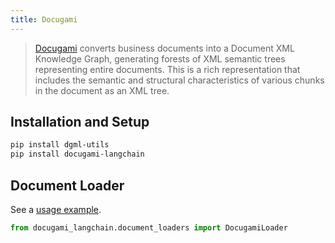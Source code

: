 ```yaml
---
title: Docugami
---
```


>[Docugami](https://docugami.com) converts business documents into a Document XML Knowledge Graph, generating forests
> of XML semantic trees representing entire documents. This is a rich representation that includes the semantic and
> structural characteristics of various chunks in the document as an XML tree.

## Installation and Setup


```bash
pip install dgml-utils
pip install docugami-langchain
```

## Document Loader

See a [usage example](/oss/integrations/document_loaders/docugami).

```python
from docugami_langchain.document_loaders import DocugamiLoader
```
